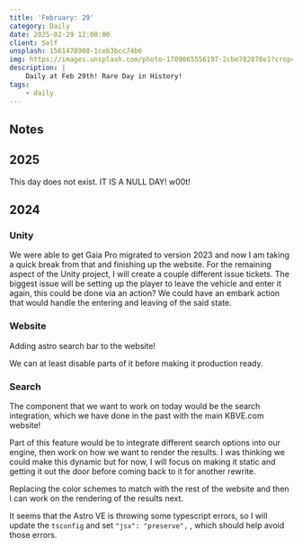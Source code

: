 ```yaml
---
title: 'February: 29'
category: Daily
date: 2025-02-29 12:00:00
client: Self
unsplash: 1561478908-1ceb3bcc74b6
img: https://images.unsplash.com/photo-1709065556197-2cbe782878e1?crop=entropy&cs=srgb&fm=jpg&ixid=MnwzNjM5Nzd8MHwxfHJhbmRvbXx8fHx8fHx8fDE2ODE3NDg2ODY&ixlib=rb-4.0.3&q=85
description: |
    Daily at Feb 29th! Rare Day in History!
tags:
    - daily
---
```



## Notes

## 2025

This day does not exist. IT IS A NULL DAY! w00t!

## 2024

### Unity

We were able to get Gaia Pro migrated to version 2023 and now I am taking a quick break from that and finishing up the website.
For the remaining aspect of the Unity project, I will create a couple different issue tickets.
The biggest issue will be setting up the player to leave the vehicle and enter it again, this could be done via an action?
We could have an embark action that would handle the entering and leaving of the said state.


### Website

Adding astro search bar to the website!

We can at least disable parts of it before making it production ready.

### Search

The component that we want to work on today would be the search integration, which we have done in the past with the main KBVE.com website!

Part of this feature would be to integrate different search options into our engine, then work on how we want to render the results.
I was thinking we could make this dynamic but for now, I will focus on making it static and getting it out the door before coming back to it for another rewrite.

Replacing the color schemes to match with the rest of the website and then I can work on the rendering of the results next.

It seems that the Astro VE is throwing some typescript errors, so I will update the `tsconfig` and set `"jsx": "preserve",` , which should help avoid those errors.


